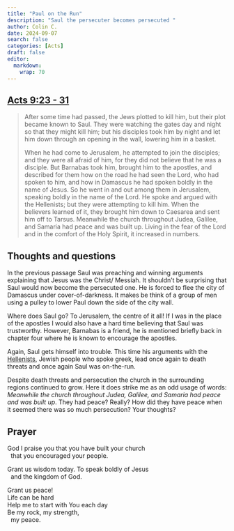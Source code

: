 ```yaml
---
title: "Paul on the Run"
description: "Saul the persecuter becomes persecuted "
author: Colin C.
date: 2024-09-07
search: false
categories: [Acts]
draft: false
editor: 
  markdown: 
    wrap: 70
---
```


## [Acts 9:23 - 31](https://www.bible.com/bible/2016/ACT.9.NRSV)

> After some time had passed, the Jews plotted to kill him, but their plot became known to Saul. They were watching the gates day and night so that they might kill him; but his disciples took him by night and let him down through an opening in the wall, lowering him in a basket.
>
> When he had come to Jerusalem, he attempted to join the disciples; and they were all afraid of him, for they did not believe that he was a disciple. But Barnabas took him, brought him to the apostles, and described for them how on the road he had seen the Lord, who had spoken to him, and how in Damascus he had spoken boldly in the name of Jesus. So he went in and out among them in Jerusalem, speaking boldly in the name of the Lord. He spoke and argued with the Hellenists; but they were attempting to kill him. When the believers learned of it, they brought him down to Caesarea and sent him off to Tarsus.
Meanwhile the church throughout Judea, Galilee, and Samaria had peace and was built up. Living in the fear of the Lord and in the comfort of the Holy Spirit, it increased in numbers.


<!-- ## Terms and Notes -->


## Thoughts and questions

In the previous passage Saul was preaching and winning arguments explaining that Jesus was the Christ/ Messiah.  It shouldn't be surprising that Saul would now become the persecuted one.  He is forced to flee the city of Damascus under cover-of-darkness.  It makes be think of a group of men using a pulley to lower Paul down the side of the city wall. 

Where does Saul go? To Jerusalem, the centre of it all!  If I was in the place of the apostles I would also have a hard time believing that Saul was trustworthy. However, Barnabas is a friend, he is mentioned briefly back in chapter four where he is known to encourage the apostles.  

Again, Saul gets himself into trouble. This time his arguments with the [Hellenists](https://www.oxfordreference.com/display/10.1093/oi/authority.20110803095929406#:~:text=A%20group%20of%20Jews%20who,spoke%20Greek%20rather%20than%20Aramaic.), Jewish people who spoke greek, lead once again to death threats and once again Saul was on-the-run.  

Despite death threats and persecution the church in the surrounding regions continued to grow. Here it does strike me as an odd usage of words: _Meanwhile the church throughout Judea, Galilee, and Samaria had peace and was built up_.  They had peace? Really? How did they have peace when it seemed there was so much persecution? Your thoughts? 
   


## Prayer

God I praise you that you have built your church\
\ \ that you encouraged your people. 

Grant us wisdom today. To speak boldly of Jesus\
\ \ and the kingdom of God.\

Grant us peace! \
Life can be hard\
Help me to start with You each day\
Be my rock, my strength,\
\ \ my peace.




<!-- Grant me the grace to accept it.  -->